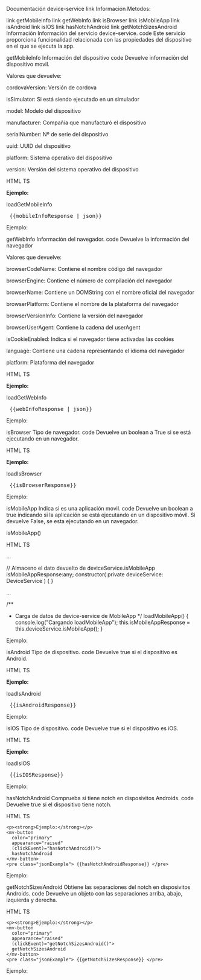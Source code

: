 Documentación device-service
link Información
Metodos:

link getMobileInfo
link getWebInfo
link isBrowser
link isMobileApp
link isAndroid
link isIOS
link hasNotchAndroid
link getNotchSizesAndroid
Información
Información del servicio device-service.
code
Este servicio proporciona funcionalidad relacionada con las propiedades del dispositivo en el que se ejecuta la app.

getMobileInfo
Información del dispositivo
code
Devuelve información del dispositivo movil.

Valores que devuelve:

cordovaVersion: Versión de cordova

isSimulator: Si está siendo ejecutado en un simulador

model: Modelo del dispositivo

manufacturer: Compañía que manufacturó el dispositivo

serialNumber: Nº de serie del dispositivo

uuid: UUID del dispositivo

platform: Sistema operativo del dispositivo

version: Versión del sistema operativo del dispositivo

HTML
TS

  <p><strong>Ejemplo:</strong></p>
  <mv-button
    color="primary"
    appearance="raised"
    (clickEvent)="loadGetMobileInfo()">
    loadGetMobileInfo
  </mv-button>
  <pre class="jsonExample"> {{mobileInfoResponse | json}}</pre>
  
Ejemplo:

 
getWebInfo
Información del navegador.
code
Devuelve la información del navegador

Valores que devuelve:

browserCodeName: Contiene el nombre código del navegador

browserEngine: Contiene el número de compilación del navegador

browserName: Contiene un DOMString con el nombre oficial del navegador

browserPlatform: Contiene el nombre de la plataforma del navegador

browserVersionInfo: Contiene la versión del navegador

browserUserAgent: Contiene la cadena del userAgent

isCookieEnabled: Indica si el navegador tiene activadas las cookies

language: Contiene una cadena representando el idioma del navegador

platform: Plataforma del navegador

HTML
TS

  <p><strong>Ejemplo:</strong></p>
  <mv-button
    color="primary"
    appearance="raised"
    (clickEvent)="loadGetWebInfo()">
    loadGetWebInfo
  </mv-button>
 <pre class="jsonExample"> {{webInfoResponse | json}}</pre>
  
Ejemplo:

 
isBrowser
Tipo de navegador.
code
Devuelve un boolean a True si se está ejecutando en un navegador.

HTML
TS

  <p><strong>Ejemplo:</strong></p>
  <mv-button
    color="primary"
    appearance="raised"
    (clickEvent)="loadIsBrowser()">
    loadIsBrowser
  </mv-button>
  <pre class="jsonExample"> {{isBrowserResponse}} </pre>
  
Ejemplo:

  
isMobileApp
Indica si es una aplicación movil.
code
Devuelve un boolean a true indicando si la aplicación se está ejecutando en un dispositivo móvil. Si devuelve False, se esta ejecutando en un navegador.

isMobileApp()

HTML
TS

  
  ...
  
  // Almaceno el dato devuelto de deviceService.isMobileApp
  isMobileAppResponse:any;
  constructor(
    private deviceService: DeviceService
  ) { }

  ...

  /**
   * Carga de datos de device-service de MobileApp
   */
  loadMobileApp() {
    console.log("Cargando loadMobileApp");
    this.isMobileAppResponse = this.deviceService.isMobileApp();
  }
  
Ejemplo:

  
isAndroid
Tipo de dispositivo.
code
Devuelve true si el dispositivo es Android.

HTML
TS

  <p><strong>Ejemplo:</strong></p>
  <mv-button
    color="primary"
    appearance="raised"
    (clickEvent)="loadIsAndroid()">
    loadIsAndroid
  </mv-button>
  <pre class="jsonExample"> {{isAndroidResponse}} </pre>
  
Ejemplo:

  
isIOS
Tipo de dispositivo.
code
Devuelve true si el dispositivo es iOS.

HTML
TS

  <p><strong>Ejemplo:</strong></p>
  <mv-button
    color="primary"
    appearance="raised"
    (clickEvent)="loadIsIOS()">
    loadIsIOS
  </mv-button>
  <pre class="jsonExample"> {{isIOSResponse}} </pre>
  
Ejemplo:

  
hasNotchAndroid
Comprueba si tiene notch en disposivitos Androids.
code
Devuelve true si el dispositivo tiene notch.

HTML
TS

    <p><strong>Ejemplo:</strong></p>
    <mv-button
      color="primary"
      appearance="raised"
      (clickEvent)="hasNotchAndroid()">
      hasNotchAndroid
    </mv-button>
    <pre class="jsonExample"> {{hasNotchAndroidResponse}} </pre>
  
Ejemplo:

  
getNotchSizesAndroid
Obtiene las separaciones del notch en disposivitos Androids.
code
Devuelve un objeto con las separaciones arriba, abajo, izquierda y derecha.

HTML
TS

    <p><strong>Ejemplo:</strong></p>
    <mv-button
      color="primary"
      appearance="raised"
      (clickEvent)="getNotchSizesAndroid()">
      getNotchSizesAndroid
    </mv-button>
    <pre class="jsonExample"> {{getNotchSizesResponse}} </pre>
  
Ejemplo:
